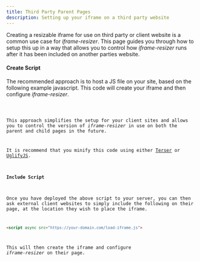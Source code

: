 ```yaml
---
title: Third Party Parent Pages
description: Setting up your iframe on a third party website
---
```




Creating a resizable iframe for use on third party or client website is a common use case for _iframe-resizer_.
This page guides you through how to setup this up in a way that allows you to control how _iframe-resizer_ runs
after it has been included on another parties website.

#### Create Script
The recommended approach is to host a JS file on your site, based on the following example javascript. 
This code will create your iframe and then configure _iframe-resizer_.

<Code lang="ts" title="load-iframe.js" code={loader} />

This approach simplifies the setup for your client sites and allows you to control the version of 
_iframe-resizer_ in use on both the parent and child pages in the future.

It is recommend that you minify this code using either [Terser](https://terser.org/) or 
[UglifyJS](https://skalman.github.io/UglifyJS-online/).

#### Include Script

Once you have deployed the above script to your server, you can then ask external client websites
to simply include the following on their page, at the location they wish to place the iframe.

```html
<script async src="https://your-domain.com/load-iframe.js">
```
 This will then create the iframe and configure _iframe-resizer_ on their page.

<FeedbackComponent />
